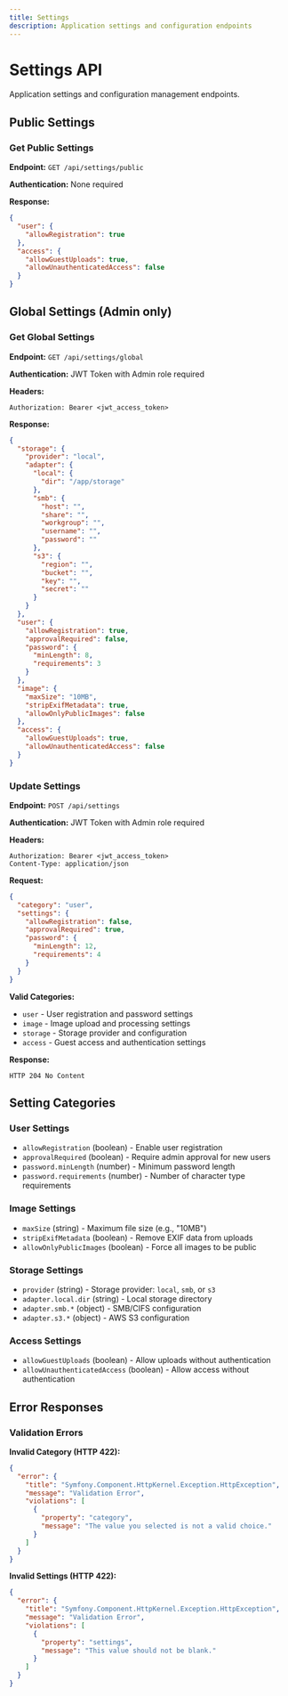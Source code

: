 ```yaml
---
title: Settings
description: Application settings and configuration endpoints
---
```


# Settings API

Application settings and configuration management endpoints.

## Public Settings

### Get Public Settings

**Endpoint:** `GET /api/settings/public`

**Authentication:** None required

**Response:**
```json
{
  "user": {
    "allowRegistration": true
  },
  "access": {
    "allowGuestUploads": true,
    "allowUnauthenticatedAccess": false
  }
}
```

## Global Settings (Admin only)

### Get Global Settings

**Endpoint:** `GET /api/settings/global`

**Authentication:** JWT Token with Admin role required

**Headers:**
```
Authorization: Bearer <jwt_access_token>
```

**Response:**
```json
{
  "storage": {
    "provider": "local",
    "adapter": {
      "local": {
        "dir": "/app/storage"
      },
      "smb": {
        "host": "",
        "share": "",
        "workgroup": "",
        "username": "",
        "password": ""
      },
      "s3": {
        "region": "",
        "bucket": "",
        "key": "",
        "secret": ""
      }
    }
  },
  "user": {
    "allowRegistration": true,
    "approvalRequired": false,
    "password": {
      "minLength": 8,
      "requirements": 3
    }
  },
  "image": {
    "maxSize": "10MB",
    "stripExifMetadata": true,
    "allowOnlyPublicImages": false
  },
  "access": {
    "allowGuestUploads": true,
    "allowUnauthenticatedAccess": false
  }
}
```

### Update Settings

**Endpoint:** `POST /api/settings`

**Authentication:** JWT Token with Admin role required

**Headers:**
```
Authorization: Bearer <jwt_access_token>
Content-Type: application/json
```

**Request:**
```json
{
  "category": "user",
  "settings": {
    "allowRegistration": false,
    "approvalRequired": true,
    "password": {
      "minLength": 12,
      "requirements": 4
    }
  }
}
```

**Valid Categories:**
- `user` - User registration and password settings
- `image` - Image upload and processing settings
- `storage` - Storage provider and configuration
- `access` - Guest access and authentication settings

**Response:**
```
HTTP 204 No Content
```

## Setting Categories

### User Settings
- `allowRegistration` (boolean) - Enable user registration
- `approvalRequired` (boolean) - Require admin approval for new users
- `password.minLength` (number) - Minimum password length
- `password.requirements` (number) - Number of character type requirements

### Image Settings
- `maxSize` (string) - Maximum file size (e.g., "10MB")
- `stripExifMetadata` (boolean) - Remove EXIF data from uploads
- `allowOnlyPublicImages` (boolean) - Force all images to be public

### Storage Settings
- `provider` (string) - Storage provider: `local`, `smb`, or `s3`
- `adapter.local.dir` (string) - Local storage directory
- `adapter.smb.*` (object) - SMB/CIFS configuration
- `adapter.s3.*` (object) - AWS S3 configuration

### Access Settings
- `allowGuestUploads` (boolean) - Allow uploads without authentication
- `allowUnauthenticatedAccess` (boolean) - Allow access without authentication

## Error Responses

### Validation Errors

**Invalid Category (HTTP 422):**
```json
{
  "error": {
    "title": "Symfony.Component.HttpKernel.Exception.HttpException",
    "message": "Validation Error",
    "violations": [
      {
        "property": "category",
        "message": "The value you selected is not a valid choice."
      }
    ]
  }
}
```

**Invalid Settings (HTTP 422):**
```json
{
  "error": {
    "title": "Symfony.Component.HttpKernel.Exception.HttpException",
    "message": "Validation Error",
    "violations": [
      {
        "property": "settings",
        "message": "This value should not be blank."
      }
    ]
  }
}
```
